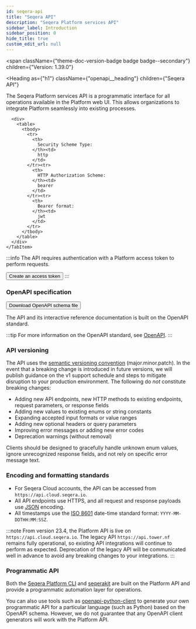 ```yaml
---
id: seqera-api
title: "Seqera API"
description: "Seqera Platform services API"
sidebar_label: Introduction
sidebar_position: 0
hide_title: true
custom_edit_url: null
---
```



<span
  className={"theme-doc-version-badge badge badge--secondary"}
  children={"Version: 1.39.0"}
>
</span>

<Heading
  as={"h1"}
  className={"openapi__heading"}
  children={"Seqera API"}
>
</Heading>

The Seqera Platform services API is a programmatic interface for all operations available in the Platform web UI. This allows organizations to integrate Platform seamlessly into existing processes.

<div
  style={{"marginBottom":"2rem"}}
>
  <Heading
    id={"authentication"}
    as={"h2"}
    className={"openapi-tabs__heading"}
    children={"Authentication"}
  >
  </Heading><SchemaTabs
    className={"openapi-tabs__security-schemes"}
  >
    <TabItem
      label={"HTTP: Bearer Auth"}
      value={"BearerAuth"}
    >
      
      
      
      
      <div>
        <table>
          <tbody>
            <tr>
              <th>
                Security Scheme Type:
              </th><td>
                http
              </td>
            </tr><tr>
              <th>
                HTTP Authorization Scheme:
              </th><td>
                bearer
              </td>
            </tr><tr>
              <th>
                Bearer format:
              </th><td>
                jwt
              </td>
            </tr>
          </tbody>
        </table>
      </div>
    </TabItem>
  </SchemaTabs>
</div>

:::info
The API requires authentication with a Platform access token to perform requests.

<Button to="https://cloud.seqera.io/tokens" secondary medium alt>Create an access token</Button>
:::

### OpenAPI specification

<p>
  <Button to="https://cloud.seqera.io/openapi/seqera-api-latest.yml" secondary medium alt>Download OpenAPI schema file</Button>
</p>

The API and its interactive reference documentation is built on the OpenAPI standard.

:::tip
For more information on the OpenAPI standard, see [OpenAPI](https://swagger.io/specification/).
:::

### API versioning

The API uses the [semantic versioning convention](https://semver.org/) (major.minor.patch). In the event that a breaking change is introduced in future versions, we will publish guidance on the v1 support schedule and steps to mitigate disruption to your production environment. The following do _not_ constitute breaking changes:

- Adding new API endpoints, new HTTP methods to existing endpoints, request parameters, or response fields
- Adding new values to existing enums or string constants
- Expanding accepted input formats or value ranges
- Adding new optional headers or query parameters
- Improving error messages or adding new error codes
- Deprecation warnings (without removal)

Clients should be designed to gracefully handle unknown enum values, ignore unrecognized response fields, and not rely on specific error message text.


### Encoding and formatting standards

- For Seqera Cloud accounts, the API can be accessed from `https://api.cloud.seqera.io`.
- All API endpoints use HTTPS, and all request and response payloads use [JSON](https://www.json.org/) encoding.
- All timestamps use the [ISO 8601](https://www.iso.org/iso-8601-date-and-time-format.html) date-time standard format: `YYYY-MM-DDTHH:MM:SSZ`.

:::note
From version 23.4, the Platform API is live on `https://api.cloud.seqera.io`. The legacy API `https://api.tower.nf` remains fully operational, so existing API integrations will continue to perform as expected. Deprecation of the legacy API will be communicated well in advance to avoid any breaking changes to your integrations.
:::

### Programmatic API

Both the [Seqera Platform CLI](https://docs.seqera.io/platform-cloud/cli/overview) and [seqerakit](https://docs.seqera.io/platform-cloud/seqerakit/installation) are built on the Platform API and provide a programmatic automation layer for operations.

You can also use tools such as [openapi-python-client](https://github.com/openapi-generators/openapi-python-client) to generate your own programmatic API for a particular language (such as Python) based on the OpenAPI schema. However, we do not guarantee that any OpenAPI client generators will work with the Platform API.
